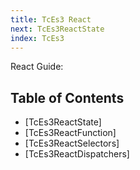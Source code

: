 ```yaml
---
title: TcEs3 React
next: TcEs3ReactState
index: TcEs3
---
```


React Guide:

## Table of Contents

- [TcEs3ReactState]
- [TcEs3ReactFunction]
- [TcEs3ReactSelectors]
- [TcEs3ReactDispatchers]
